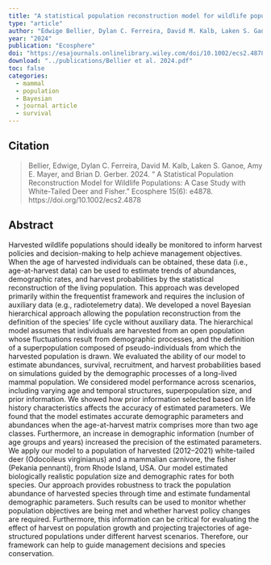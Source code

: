 ```yaml
---
title: "A statistical population reconstruction model for wildlife populations: A case study with white-tailed deer and fisher"
type: "article"
author: "Edwige Bellier, Dylan C. Ferreira, David M. Kalb, Laken S. Ganoe, Amy E. Mayer, and Brian D. Gerber"
year: "2024"
publication: "Ecosphere"
doi: "https://esajournals.onlinelibrary.wiley.com/doi/10.1002/ecs2.4878"
download: "../publications/Bellier et al. 2024.pdf"
toc: false
categories:
  - mammal
  - population
  - Bayesian
  - journal article
  - survival
---
```


## Citation 

> Bellier, Edwige, Dylan C. Ferreira, David M. Kalb, Laken S. Ganoe, Amy E. Mayer, and Brian D. Gerber. 2024. “ A Statistical Population Reconstruction Model for Wildlife Populations: A Case Study with White-Tailed Deer and Fisher.” Ecosphere 15(6): e4878. https://doi.org/10.1002/ecs2.4878

## Abstract

Harvested wildlife populations should ideally be monitored to inform harvest policies and decision-making to help achieve management objectives. When the age of harvested individuals can be obtained, these data (i.e., age-at-harvest data) can be used to estimate trends of abundances, demographic rates, and harvest probabilities by the statistical reconstruction of the living population. This approach was developed primarily within the frequentist framework and requires the inclusion of auxiliary data (e.g., radiotelemetry data). We developed a novel Bayesian hierarchical approach allowing the population reconstruction from the definition of the species' life cycle without auxiliary data. The hierarchical model assumes that individuals are harvested from an open population whose fluctuations result from demographic processes, and the definition of a superpopulation composed of pseudo-individuals from which the harvested population is drawn. We evaluated the ability of our model to estimate abundances, survival, recruitment, and harvest probabilities based on simulations guided by the demographic processes of a long-lived mammal population. We considered model performance across scenarios, including varying age and temporal structures, superpopulation size, and prior information. We showed how prior information selected based on life history characteristics affects the accuracy of estimated parameters. We found that the model estimates accurate demographic parameters and abundances when the age-at-harvest matrix comprises more than two age classes. Furthermore, an increase in demographic information (number of age groups and years) increased the precision of the estimated parameters. We apply our model to a population of harvested (2012–2021) white-tailed deer (Odocoileus virginianus) and a mammalian carnivore, the fisher (Pekania pennanti), from Rhode Island, USA. Our model estimated biologically realistic population size and demographic rates for both species. Our approach provides robustness to track the population abundance of harvested species through time and estimate fundamental demographic parameters. Such results can be used to monitor whether population objectives are being met and whether harvest policy changes are required. Furthermore, this information can be critical for evaluating the effect of harvest on population growth and projecting trajectories of age-structured populations under different harvest scenarios. Therefore, our framework can help to guide management decisions and species conservation.